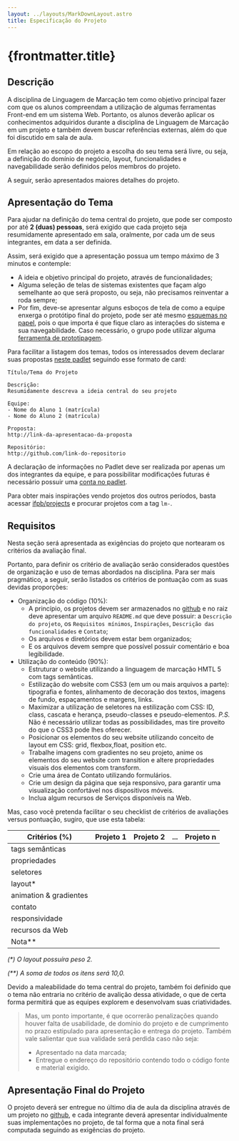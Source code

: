```yaml
---
layout: ../layouts/MarkDownLayout.astro
title: Especificação do Projeto
---
```


# {frontmatter.title}

## Descrição

A disciplina de Linguagem de Marcação tem como objetivo principal fazer com que os alunos compreendam a utilização de algumas ferramentas Front-end em um sistema Web. Portanto, os alunos deverão aplicar os conhecimentos adquiridos durante a disciplina de Linguagem de Marcação em um projeto e também devem buscar referências externas, além do que foi discutido em sala de aula.

Em relação ao escopo do projeto a escolha do seu tema será livre, ou seja, a definição do domínio de negócio, layout, funcionalidades e navegabilidade serão definidos pelos membros do projeto.

A seguir, serão apresentados maiores detalhes do projeto.

## Apresentação do Tema

Para ajudar na definição do tema central do projeto, que pode ser composto por até **2 (duas) pessoas**, será exigido que cada projeto seja resumidamente apresentado em sala, oralmente, por cada um de seus integrantes, em data a ser definida.

Assim, será exigido que a apresentação possua um tempo máximo de 3 minutos e contemple:

* A ideia e objetivo principal do projeto, através de funcionalidades;
* Alguma seleção de telas de sistemas existentes que façam algo semelhante ao que será proposto, ou seja, não precisamos reinventar a roda sempre;
* Por fim, deve-se apresentar alguns esboços de tela de como a equipe enxerga o protótipo final do projeto, pode ser até mesmo [esquemas no papel](https://developers.google.com/web/fundamentals/design-and-ux/ux-basics/), pois o que importa é que fique claro as interações do sistema e sua navegabilidade. Caso necessário, o grupo pode utilizar alguma [ferramenta de prototipagem](https://uxtools.co/tools/prototyping).

Para facilitar a listagem dos temas, todos os interessados devem declarar suas propostas [neste padlet](https://padlet.com/lucachaves) seguindo esse formato de card:

```plaintext title="Conteúdo do Card"
Título/Tema do Projeto

Descrição:
Resumidamente descreva a ideia central do seu projeto

Equipe:
- Nome do Aluno 1 (matrícula)
- Nome do Aluno 2 (matrícula)

Proposta:
http://link-da-apresentacao-da-proposta

Repositório:
http://github.com/link-do-repositorio
```

A declaração de informações no Padlet deve ser realizada por apenas um dos integrantes da equipe, e para possibilitar modificações futuras é necessário possuir uma [conta no padlet](https://padlet.com/).

Para obter mais inspirações vendo projetos dos outros períodos, basta acessar [ifpb/projects](https://ifpb.github.io/projects/) e procurar projetos com a tag `lm-`.

## Requisitos

Nesta seção será apresentada as exigências do projeto que nortearam os critérios da avaliação final.

Portanto, para definir os critério de avaliação serão considerados questões de organização e uso de temas abordados na disciplina. Para ser mais pragmático, a seguir, serão listados os critérios de pontuação com as suas devidas proporções:

* Organização do código (10%):
  - A princípio, os projetos devem ser armazenados no [github](http://github.com/) e no raiz deve apresentar um arquivo `README.md` que deve possuir: a `Descrição do projeto`, os `Requisitos mínimos`, `Inspirações`, `Descrição das funcionalidades` e `Contato`;
  - Os arquivos e diretórios devem estar bem organizados;
  - E os arquivos devem sempre que possível possuir comentário e boa legibilidade.
* Utilização do conteúdo (90%):
  - Estruturar o website utilizando a linguagem de marcação HMTL 5 com tags semânticas.
  - Estilização do website com CSS3 (em um ou mais arquivos a parte): tipografia e fontes, alinhamento de decoração dos textos, imagens de fundo, espaçamentos e margens, links.
  - Maximizar a utilização de seletores na estilização com CSS: ID, class, cascata e herança, pseudo-classes e pseudo-elementos. *P.S.* Não é necessário utilizar todas as possibilidades, mas tire proveito do que o CSS3 pode lhes oferecer.
  - Posicionar os elementos do seu website utilizando conceito de layout em CSS: grid, flexbox,float, position etc.
  - Trabalhe imagens com gradientes no seu projeto, anime os elementos do seu website com transition e altere propriedades visuais dos elementos com transform.
  - Crie uma área de Contato utilizando formulários.
  - Crie um design da página que seja responsivo, para garantir uma visualização confortável nos dispositivos móveis.
  - Inclua algum recursos de Serviços disponíveis na Web.


Mas, caso você pretenda facilitar o seu checklist de critérios de avaliações versus pontuação, sugiro, que use esta tabela:

| Critérios (%)          | Projeto 1 | Projeto 2 | ... | Projeto n |
| ---------------------- | --------- | --------- | --- | --------- |
| tags semânticas        |           |           |     |
| propriedades           |           |           |     |
| seletores              |           |           |     |
| layout*                |           |           |     |
| animation & gradientes |           |           |     |
| contato                |           |           |     |
| responsividade         |           |           |     |
| recursos da Web        |           |           |     |
| Nota**                 |           |           |     |

*(\*) O layout possuíra peso 2.*

*(\*\*) A soma de todos os itens será 10,0.*

Devido a maleabilidade do tema central do projeto, também foi definido que o tema não entraria no critério de avalição dessa atividade, o que de certa forma permitirá que as equipes explorem e desenvolvam suas criatividades.

> Mas, um ponto importante, é que ocorrerão penalizações quando houver falta de usabilidade, de domínio do projeto e de cumprimento no prazo estipulado para apresentação e entrega do projeto. Também vale salientar que sua validade será perdida caso não seja:
>
>  * Apresentado na data marcada;
>  * Entregue o endereço do repositório contendo todo o código fonte e material exigido.

## Apresentação Final do Projeto

O projeto deverá ser entregue no último dia de aula da disciplina através de um projeto no [github](https://github.com/), e cada integrante deverá apresentar individualmente suas implementações no projeto,  de tal forma que a nota final será computada seguindo as exigências do projeto.


